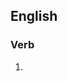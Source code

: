 ==English==

===Verb===
{{head|en|present participle}}

# {{present participle of|misconstrue|lang=en|nocat=1}}